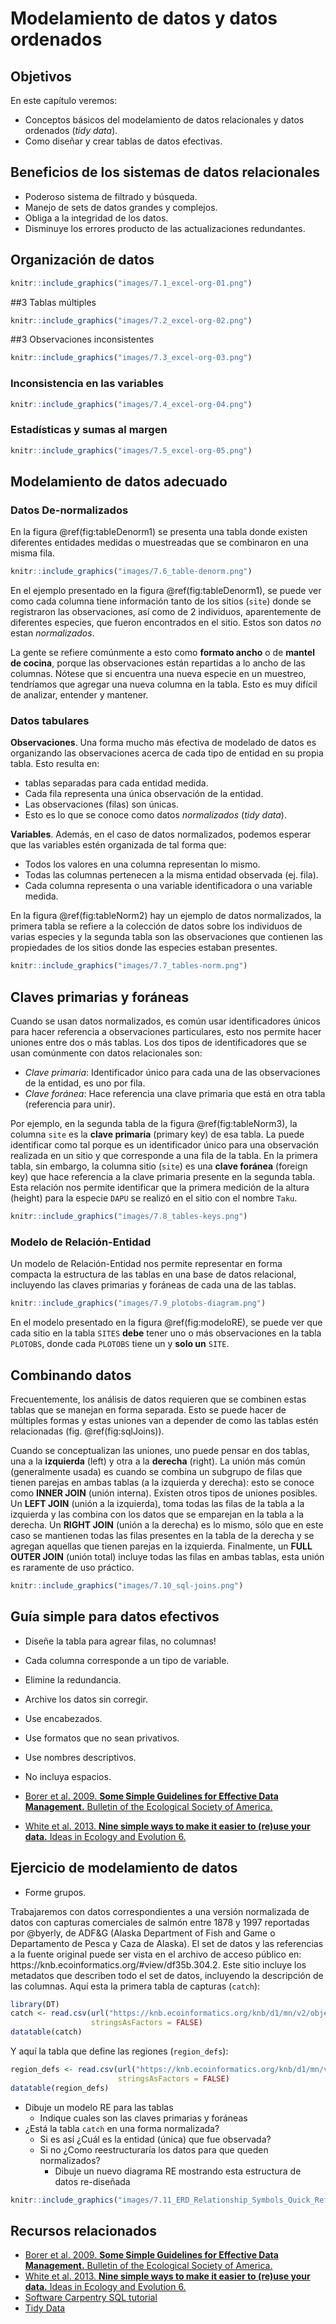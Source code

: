 # Modelamiento de datos y datos ordenados{#cap7}

## Objetivos

En este capítulo veremos:

- Conceptos básicos del modelamiento de datos relacionales y datos ordenados (_tidy data_).
- Como diseñar y crear tablas de datos efectivas.

## Beneficios de los sistemas de datos relacionales

- Poderoso sistema de filtrado y búsqueda.
- Manejo de sets de datos grandes y complejos.
- Obliga a la integridad de los datos.
- Disminuye los errores producto de las actualizaciones redundantes.

## Organización de datos

```r
knitr::include_graphics("images/7.1_excel-org-01.png")
```

##3 Tablas múltiples

```r
knitr::include_graphics("images/7.2_excel-org-02.png")
```

##3 Observaciones inconsistentes

```r
knitr::include_graphics("images/7.3_excel-org-03.png")
```

### Inconsistencia en las variables

```r
knitr::include_graphics("images/7.4_excel-org-04.png")
```

### Estadísticas y sumas al margen

```r
knitr::include_graphics("images/7.5_excel-org-05.png")
```

## Modelamiento de datos adecuado

### Datos De-normalizados

En la figura \@ref(fig:tableDenorm1) se presenta una tabla donde existen diferentes entidades medidas o muestreadas que se
combinaron en una misma fila.

```r
knitr::include_graphics("images/7.6_table-denorm.png")
```

En el ejemplo presentado en la figura \@ref(fig:tableDenorm1), se puede ver como cada columna tiene información tanto de los
sitios (`site`) donde se registraron las observaciones, así como de 2 individuos, aparentemente de diferentes especies, que
fueron encontrados en el sitio. Estos son datos _no_ estan *normalizados*.

La gente se refiere comúnmente a esto como **formato ancho** o de **mantel de cocina**, porque las observaciones están repartidas
a lo ancho de las columnas.  Nótese que si encuentra una nueva especie en un muestreo, tendríamos que agregar una nueva columna 
en la tabla. Esto es muy difícil de analizar, entender y mantener.

### Datos tabulares

__Observaciones__. Una forma mucho más efectiva de modelado de datos es organizando las observaciones acerca de cada tipo de
entidad en su propia tabla. Esto resulta en:

- tablas separadas para cada entidad medida.
- Cada fila representa una única observación de la entidad.
- Las observaciones (filas) son únicas.
- Esto es lo que se conoce como datos *normalizados* (*tidy data*).

__Variables__. Además, en el caso de datos normalizados, podemos esperar que las variables estén organizada de tal forma que:

- Todos los valores en una columna representan lo mismo.
- Todas las columnas pertenecen a la misma entidad observada (ej. fila).
- Cada columna representa o una variable identificadora o una variable medida.

En la figura \@ref(fig:tableNorm2) hay un ejemplo de datos normalizados, la primera tabla se refiere a la colección de datos
sobre los individuos de varias especies y la segunda tabla son las observaciones que contienen las propiedades de los sitios
donde las especies estaban presentes.

```r
knitr::include_graphics("images/7.7_tables-norm.png")
```

## Claves primarias y foráneas

Cuando se usan datos normalizados, es común usar identificadores únicos para  hacer referencia a observaciones particulares,
esto nos permite hacer uniones entre dos o más tablas. Los dos tipos de identificadores que se usan comúnmente con datos
relacionales son:

- _Clave primaria_: Identificador único para cada una de las observaciones de la entidad, es uno por fila.
- _Clave foránea_: Hace referencia una clave primaria que está en otra tabla (referencia para unir).

Por ejemplo, en la segunda tabla de la figura \@ref(fig:tableNorm3), la columna `site` es la **clave primaria** (primary key)
de esa tabla. La puede identificar como tal porque es un identificador único para una observación realizada en un sitio y que 
corresponde a una fila de la tabla. En la primera tabla, sin embargo, la columna sitio (`site`) es una **clave foránea** 
(foreign key) que hace referencia a la clave primaria presente en la segunda tabla. Esta relación nos permite identificar que
la primera medición de la altura (height) para la especie `DAPU` se realizó en el sitio con el nombre `Taku`.

```r
knitr::include_graphics("images/7.8_tables-keys.png")
```

### Modelo de Relación-Entidad

Un modelo de Relación-Entidad nos permite representar en forma compacta la estructura de las tablas en una base de datos 
relacional, incluyendo las claves primarias y foráneas de cada una de las tablas.

```r
knitr::include_graphics("images/7.9_plotobs-diagram.png")
```

En el modelo presentado en la figura \@ref(fig:modeloRE), se puede ver que cada sitio en la tabla `SITES` **debe** tener uno
o más observaciones en la tabla `PLOTOBS`, donde cada `PLOTOBS` tiene un y **solo un** `SITE`.

## Combinando datos {#joins}

Frecuentemente, los análisis de datos requieren que se combinen estas tablas que se manejan en forma separada. Esto se puede
hacer de múltiples formas y estas uniones van a depender de como las tablas estén relacionadas (fig. \@ref(fig:sqlJoins)).

Cuando se conceptualizan las uniones, uno puede pensar en dos tablas, una a la **izquierda** (left) y otra a la **derecha**
(right). La unión más común (generalmente usada) es cuando se combina un subgrupo de filas que tienen parejas en ambas tablas
(a la izquierda y derecha): esto se conoce como **INNER JOIN** (unión interna). Existen otros tipos de uniones posibles. Un 
**LEFT JOIN** (unión a la izquierda), toma todas las filas de la tabla a la izquierda y las combina con los datos que se emparejan
en la tabla a la derecha. Un **RIGHT JOIN** (unión a la derecha) es lo mismo, sólo que en este caso se mantienen todas las filas
presentes en la tabla de la derecha y se agregan aquellas que tienen parejas en la izquierda. Finalmente, un **FULL OUTER JOIN**
(unión total) incluye todas las filas en ambas tablas, esta unión es raramente de uso práctico.

```r
knitr::include_graphics("images/7.10_sql-joins.png")
```

## Guía simple para datos efectivos

- Diseñe la tabla para agrear filas, no columnas!
- Cada columna corresponde a un tipo de variable.
- Elimine la redundancia.
- Archive los datos sin corregir.
- Use encabezados.
- Use formatos que no sean privativos.
- Use nombres descriptivos.
- No incluya espacios.

- [Borer et al. 2009. **Some Simple Guidelines for Effective Data Management.** Bulletin of the Ecological Society of America.](http://matt.magisa.org/pubs/borer-esa-2009.pdf)
- [White et al. 2013. **Nine simple ways to make it easier to (re)use your data.** Ideas in Ecology and Evolution 6.](https://doi.org/10.4033/iee.2013.6b.6.f)

## Ejercicio de modelamiento de datos

- Forme grupos.

Trabajaremos con datos correspondientes a una versión normalizada de datos con capturas comerciales de salmón entre 1878 y
1997 reportadas por @byerly, de ADF&G (Alaska Department of Fish and Game o Departamento de Pesca y Caza de Alaska). El set
de datos y las referencias a la fuente original puede ser vista en el archivo de acceso público en:  https://knb.ecoinformatics.org/#view/df35b.304.2.
Este sitio incluye los metadatos que describen todo el set de datos, incluyendo la descripción de las columnas. Aquí esta la 
primera tabla de capturas (`catch`):

```r
library(DT)
catch <- read.csv(url("https://knb.ecoinformatics.org/knb/d1/mn/v2/object/df35b.302.1", method = "libcurl"),
                  stringsAsFactors = FALSE)
datatable(catch)
```

Y aquí la tabla que define las regiones (`region_defs`):
```r
region_defs <- read.csv(url("https://knb.ecoinformatics.org/knb/d1/mn/v2/object/df35b.303.1", method = "libcurl"),
                        stringsAsFactors = FALSE)
datatable(region_defs)
```

- Dibuje un modelo RE para las tablas
  - Indique cuales son las claves primarias y foráneas
- ¿Está la tabla `catch` en una forma normalizada?
  - Si es así ¿Cuál es la entidad (única) que fue observada?
  - Si no ¿Como reestructuraría los datos para que queden normalizados?
    - Dibuje un nuevo diagrama RE mostrando esta estructura de datos re-diseñada

```r
knitr::include_graphics("images/7.11_ERD_Relationship_Symbols_Quick_Reference-1.png")
```

## Recursos relacionados

- [Borer et al. 2009. **Some Simple Guidelines for Effective Data Management.** Bulletin of the Ecological Society of America.](http://matt.magisa.org/pubs/borer-esa-2009.pdf)
- [White et al. 2013. **Nine simple ways to make it easier to (re)use your data.** Ideas in Ecology and Evolution 6.](https://doi.org/10.4033/iee.2013.6b.6.f)
- [Software Carpentry SQL tutorial](https://swcarpentry.github.io/sql-novice-survey/)
- [Tidy Data](http://vita.had.co.nz/papers/tidy-data.pdf)

